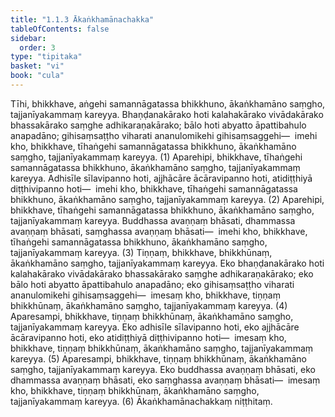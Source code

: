 ```yaml
---
title: "1.1.3 Ākaṅkhamānachakka"
tableOfContents: false
sidebar:
  order: 3
type: "tipitaka"
basket: "vi"
book: "cula"
---
```



<DynamicBreadcrumb />

<Division number="6" book="cula" bookNo="4" page="9">

<Paragraph number="36" book="cula">
Tīhi, bhikkhave, aṅgehi samannāgatassa bhikkhuno, ākaṅkhamāno saṃgho, tajjanīyakammaṃ kareyya. Bhaṇḍanakārako hoti kalahakārako vivādakārako bhassakārako saṃghe adhikaraṇakārako; bālo hoti abyatto āpattibahulo anapadāno; gihisaṃsaṭṭho viharati ananulomikehi gihisaṃsaggehi—  imehi kho, bhikkhave, tīhaṅgehi samannāgatassa bhikkhuno, ākaṅkhamāno saṃgho, tajjanīyakammaṃ kareyya. (1)
</Paragraph>

<Paragraph number="37" book="cula">
Aparehipi, bhikkhave, tīhaṅgehi samannāgatassa bhikkhuno, ākaṅkhamāno saṃgho, tajjanīyakammaṃ kareyya. Adhisīle sīlavipanno hoti, ajjhācāre ācāravipanno hoti, atidiṭṭhiyā diṭṭhivipanno hoti—  imehi kho, bhikkhave, tīhaṅgehi samannāgatassa bhikkhuno, ākaṅkhamāno saṃgho, tajjanīyakammaṃ kareyya. (2)
</Paragraph>

<Paragraph number="38" book="cula">
Aparehipi, bhikkhave, tīhaṅgehi samannāgatassa bhikkhuno, ākaṅkhamāno saṃgho, tajjanīyakammaṃ kareyya. Buddhassa avaṇṇaṃ bhāsati, dhammassa avaṇṇaṃ bhāsati, saṃghassa avaṇṇaṃ bhāsati—  imehi kho, bhikkhave, tīhaṅgehi samannāgatassa bhikkhuno, ākaṅkhamāno saṃgho, tajjanīyakammaṃ kareyya. (3)
</Paragraph>

<Paragraph number="39" book="cula">
Tiṇṇaṃ, bhikkhave, bhikkhūnaṃ, ākaṅkhamāno saṃgho, tajjanīyakammaṃ kareyya. Eko bhaṇḍanakārako hoti kalahakārako vivādakārako bhassakārako saṃghe adhikaraṇakārako; eko bālo hoti abyatto āpattibahulo anapadāno; eko gihisaṃsaṭṭho viharati ananulomikehi gihisaṃsaggehi—  imesaṃ kho, bhikkhave, tiṇṇaṃ bhikkhūnaṃ, ākaṅkhamāno saṃgho, tajjanīyakammaṃ kareyya. (4)
</Paragraph>

<Paragraph number="40" book="cula">
Aparesampi, bhikkhave, tiṇṇaṃ bhikkhūnaṃ, ākaṅkhamāno saṃgho, tajjanīyakammaṃ kareyya. Eko adhisīle sīlavipanno hoti, eko ajjhācāre ācāravipanno hoti, eko atidiṭṭhiyā diṭṭhivipanno hoti—  imesaṃ kho, bhikkhave, tiṇṇaṃ bhikkhūnaṃ, ākaṅkhamāno saṃgho, tajjanīyakammaṃ kareyya. (5)
</Paragraph>

<Paragraph number="41" book="cula">
Aparesampi, bhikkhave, tiṇṇaṃ bhikkhūnaṃ, ākaṅkhamāno saṃgho, tajjanīyakammaṃ kareyya. Eko buddhassa avaṇṇaṃ bhāsati, eko dhammassa avaṇṇaṃ bhāsati, eko saṃghassa avaṇṇaṃ bhāsati—  imesaṃ kho, bhikkhave, tiṇṇaṃ bhikkhūnaṃ, ākaṅkhamāno saṃgho, tajjanīyakammaṃ kareyya. (6)

</Paragraph>
</Division>

<Paragraph number="42" type="center" book="cula">
Ākaṅkhamānachakkaṃ niṭṭhitaṃ.
</Paragraph>